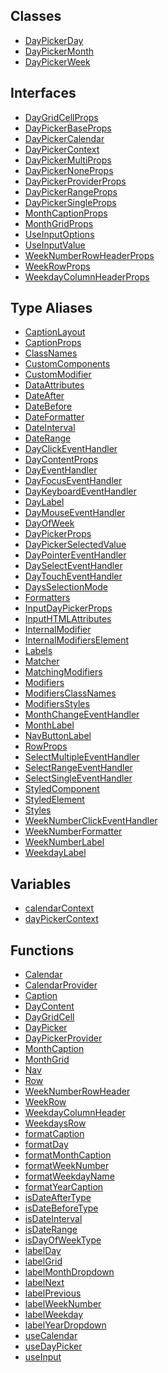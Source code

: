 ## Classes

- [DayPickerDay](/api/classes/DayPickerDay.md)
- [DayPickerMonth](/api/classes/DayPickerMonth.md)
- [DayPickerWeek](/api/classes/DayPickerWeek.md)

## Interfaces

- [DayGridCellProps](/api/interfaces/DayGridCellProps.md)
- [DayPickerBaseProps](/api/interfaces/DayPickerBaseProps.md)
- [DayPickerCalendar](/api/interfaces/DayPickerCalendar.md)
- [DayPickerContext](/api/interfaces/DayPickerContext.md)
- [DayPickerMultiProps](/api/interfaces/DayPickerMultiProps.md)
- [DayPickerNoneProps](/api/interfaces/DayPickerNoneProps.md)
- [DayPickerProviderProps](/api/interfaces/DayPickerProviderProps.md)
- [DayPickerRangeProps](/api/interfaces/DayPickerRangeProps.md)
- [DayPickerSingleProps](/api/interfaces/DayPickerSingleProps.md)
- [MonthCaptionProps](/api/interfaces/MonthCaptionProps.md)
- [MonthGridProps](/api/interfaces/MonthGridProps.md)
- [UseInputOptions](/api/interfaces/UseInputOptions.md)
- [UseInputValue](/api/interfaces/UseInputValue.md)
- [WeekNumberRowHeaderProps](/api/interfaces/WeekNumberRowHeaderProps.md)
- [WeekRowProps](/api/interfaces/WeekRowProps.md)
- [WeekdayColumnHeaderProps](/api/interfaces/WeekdayColumnHeaderProps.md)

## Type Aliases

- [CaptionLayout](/api/types/CaptionLayout.md)
- [CaptionProps](/api/types/CaptionProps.md)
- [ClassNames](/api/types/ClassNames.md)
- [CustomComponents](/api/types/CustomComponents.md)
- [CustomModifier](/api/types/CustomModifier.md)
- [DataAttributes](/api/types/DataAttributes.md)
- [DateAfter](/api/types/DateAfter.md)
- [DateBefore](/api/types/DateBefore.md)
- [DateFormatter](/api/types/DateFormatter.md)
- [DateInterval](/api/types/DateInterval.md)
- [DateRange](/api/types/DateRange.md)
- [DayClickEventHandler](/api/types/DayClickEventHandler.md)
- [DayContentProps](/api/types/DayContentProps.md)
- [DayEventHandler](/api/types/DayEventHandler.md)
- [DayFocusEventHandler](/api/types/DayFocusEventHandler.md)
- [DayKeyboardEventHandler](/api/types/DayKeyboardEventHandler.md)
- [DayLabel](/api/types/DayLabel.md)
- [DayMouseEventHandler](/api/types/DayMouseEventHandler.md)
- [DayOfWeek](/api/types/DayOfWeek.md)
- [DayPickerProps](/api/types/DayPickerProps.md)
- [DayPickerSelectedValue](/api/types/DayPickerSelectedValue.md)
- [DayPointerEventHandler](/api/types/DayPointerEventHandler.md)
- [DaySelectEventHandler](/api/types/DaySelectEventHandler.md)
- [DayTouchEventHandler](/api/types/DayTouchEventHandler.md)
- [DaysSelectionMode](/api/types/DaysSelectionMode.md)
- [Formatters](/api/types/Formatters.md)
- [InputDayPickerProps](/api/types/InputDayPickerProps.md)
- [InputHTMLAttributes](/api/types/InputHTMLAttributes.md)
- [InternalModifier](/api/types/InternalModifier.md)
- [InternalModifiersElement](/api/types/InternalModifiersElement.md)
- [Labels](/api/types/Labels.md)
- [Matcher](/api/types/Matcher.md)
- [MatchingModifiers](/api/types/MatchingModifiers.md)
- [Modifiers](/api/types/Modifiers.md)
- [ModifiersClassNames](/api/types/ModifiersClassNames.md)
- [ModifiersStyles](/api/types/ModifiersStyles.md)
- [MonthChangeEventHandler](/api/types/MonthChangeEventHandler.md)
- [MonthLabel](/api/types/MonthLabel.md)
- [NavButtonLabel](/api/types/NavButtonLabel.md)
- [RowProps](/api/types/RowProps.md)
- [SelectMultipleEventHandler](/api/types/SelectMultipleEventHandler.md)
- [SelectRangeEventHandler](/api/types/SelectRangeEventHandler.md)
- [SelectSingleEventHandler](/api/types/SelectSingleEventHandler.md)
- [StyledComponent](/api/types/StyledComponent.md)
- [StyledElement](/api/types/StyledElement.md)
- [Styles](/api/types/Styles.md)
- [WeekNumberClickEventHandler](/api/types/WeekNumberClickEventHandler.md)
- [WeekNumberFormatter](/api/types/WeekNumberFormatter.md)
- [WeekNumberLabel](/api/types/WeekNumberLabel.md)
- [WeekdayLabel](/api/types/WeekdayLabel.md)

## Variables

- [calendarContext](/api/variables/calendarContext.md)
- [dayPickerContext](/api/variables/dayPickerContext-1.md)

## Functions

- [Calendar](/api/functions/Calendar.md)
- [CalendarProvider](/api/functions/CalendarProvider.md)
- [Caption](/api/functions/Caption.md)
- [DayContent](/api/functions/DayContent.md)
- [DayGridCell](/api/functions/DayGridCell.md)
- [DayPicker](/api/functions/DayPicker.md)
- [DayPickerProvider](/api/functions/DayPickerProvider.md)
- [MonthCaption](/api/functions/MonthCaption.md)
- [MonthGrid](/api/functions/MonthGrid.md)
- [Nav](/api/functions/Nav.md)
- [Row](/api/functions/Row.md)
- [WeekNumberRowHeader](/api/functions/WeekNumberRowHeader.md)
- [WeekRow](/api/functions/WeekRow.md)
- [WeekdayColumnHeader](/api/functions/WeekdayColumnHeader.md)
- [WeekdaysRow](/api/functions/WeekdaysRow.md)
- [formatCaption](/api/functions/formatCaption.md)
- [formatDay](/api/functions/formatDay.md)
- [formatMonthCaption](/api/functions/formatMonthCaption.md)
- [formatWeekNumber](/api/functions/formatWeekNumber.md)
- [formatWeekdayName](/api/functions/formatWeekdayName.md)
- [formatYearCaption](/api/functions/formatYearCaption.md)
- [isDateAfterType](/api/functions/isDateAfterType.md)
- [isDateBeforeType](/api/functions/isDateBeforeType.md)
- [isDateInterval](/api/functions/isDateInterval.md)
- [isDateRange](/api/functions/isDateRange.md)
- [isDayOfWeekType](/api/functions/isDayOfWeekType.md)
- [labelDay](/api/functions/labelDay.md)
- [labelGrid](/api/functions/labelGrid.md)
- [labelMonthDropdown](/api/functions/labelMonthDropdown.md)
- [labelNext](/api/functions/labelNext.md)
- [labelPrevious](/api/functions/labelPrevious.md)
- [labelWeekNumber](/api/functions/labelWeekNumber.md)
- [labelWeekday](/api/functions/labelWeekday.md)
- [labelYearDropdown](/api/functions/labelYearDropdown.md)
- [useCalendar](/api/functions/useCalendar.md)
- [useDayPicker](/api/functions/useDayPicker.md)
- [useInput](/api/functions/useInput.md)
